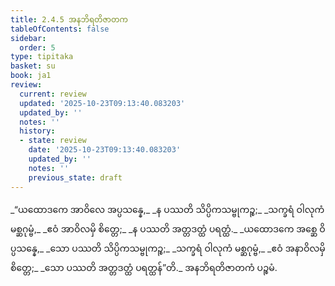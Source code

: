 ```yaml
---
title: 2.4.5 အနဘိရတိဇာတက
tableOfContents: false
sidebar:
  order: 5
type: tipitaka
basket: su
book: ja1
review:
  current: review
  updated: '2025-10-23T09:13:40.083203'
  updated_by: ''
  notes: ''
  history:
  - state: review
    date: '2025-10-23T09:13:40.083203'
    updated_by: ''
    notes: ''
    previous_state: draft
---
```



<ReviewStatus review={frontmatter.review} showDetails={true} />

<HypothesisAnnotation frontmatter={frontmatter} />

<DynamicBreadcrumb />

<Division number="69" book="ja1" e="ch" v="22" p="48">

<Paragraph number="450" type="verses" book="ja1">
_“ယထောဒကေ အာဝိလေ အပ္ပသန္နေ,_  
_န ပဿတိ သိပ္ပိကသမ္ဗုကဉ္စ;_  
_သက္ခရံ ဝါလုကံ မစ္ဆဂုမ္ဗံ,_  
_ဧဝံ အာဝိလမှိ စိတ္တေ;_  
_န ပဿတိ အတ္တဒတ္ထံ ပရတ္ထံ._  

</Paragraph>

</Division>
<Division number="70" book="ja1" e="ch" v="22" p="48">

<Paragraph number="451" type="verses" book="ja1">
_ယထောဒကေ အစ္ဆေ ဝိပ္ပသန္နေ,_  
_သော ပဿတိ သိပ္ပိကသမ္ဗုကဉ္စ;_  
_သက္ခရံ ဝါလုကံ မစ္ဆဂုမ္ဗံ,_  
_ဧဝံ အနာဝိလမှိ စိတ္တေ;_  
_သော ပဿတိ အတ္တဒတ္ထံ ပရတ္ထန်”တိ._  


</Paragraph>
</Division>

<Paragraph number="452" type="center" book="ja1">
အနဘိရတိဇာတကံ ပဉ္စမံ.
</Paragraph>